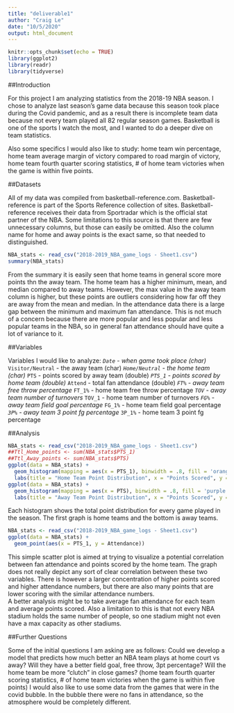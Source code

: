 ---
title: "deliverable1"
author: "Craig Le"
date: "10/5/2020"
output: html_document
---

```{r setup, include=FALSE}
knitr::opts_chunk$set(echo = TRUE)
library(ggplot2)
library(readr)
library(tidyverse)
```

##Introduction

For this project I am analyzing statistics from the 2018-19 NBA season. I chose to analyze last season's game data because this season took place during the Covid pandemic, and as a result there is incomplete team data because not every team played all 82 regular season games. Basketball is one of the sports I watch the most, and I wanted to do a deeper dive on team statistics. 

Also some specifics I would also like to study: home team win percentage, home team average margin of victory compared to road margin of victory, home team fourth quarter scoring statistics, # of home team victories when the game is within five points.

##Datasets

All of my data was compiled from basketball-reference.com. Basketball-reference is part of the Sports Reference collection of sites. Basketball-reference receives their data from Sportradar which is the official stat partner of the NBA. Some limitations to this source is that there are few unnecessary columns, but those can easily be omitted. Also the column name for home and away points is the exact same, so that needed to distinguished. 

```{r}
NBA_stats <- read_csv("2018-2019_NBA_game_logs - Sheet1.csv")
summary(NBA_stats)
```

From the summary it is easily seen that home teams in general score more points thn the away team. The home team has a higher minimum, mean, and median compared to away teams. However, the max value in the away team column is higher, but these points are outliers considering how far off they are away from the mean and median. In the attendance data there is a large gap between the minimum and maximum fan attendance. This is not much of a concern because there are more popular and less popular and less popular teams in the NBA, so in general fan attendance should have quite a lot of variance to it. 

##Variables

Variables I would like to analyze: 
*`Date`            - when game took place (char)
*`Visitor/Neutral` - the away team (char)
*`Home/Neutral`    - the home team (char)
*`PTS`             - points scored by away team (double)
*`PTS_1`           - points scored by home team (double)
*`Attend`          - total fan attendance (double)
*`FT%`             - away team free throw percentage 
*`FT_1%`           - home team free throw percentage
*`TOV`             - away team number of turnovers 
*`TOV_1`           - home team number of turnovers
*`FG%`             - away team field goal percentage 
*`FG_1%`           - home team field goal percentage
*`3P%`             - away team 3 point fg percentage
*`3P_1%`           - home team 3 point fg percentage

##Analysis 

```{r}
NBA_stats <- read_csv("2018-2019_NBA_game_logs - Sheet1.csv")
##Ttl_Home_points <- sum(NBA_stats$PTS_1)
##Ttl_Away_points <- sum(NBA_stats$PTS)
ggplot(data = NBA_stats) +
  geom_histogram(mapping = aes(x = PTS_1), binwidth = .8, fill = 'orange', color = 'gray') + 
  labs(title = "Home Team Point Distribution", x = "Points Scored", y = "Games")
ggplot(data = NBA_stats) +
  geom_histogram(mapping = aes(x = PTS), binwidth = .8, fill = 'purple', color = 'gray') +
  labs(title = "Away Team Point Distribution", x = "Points Scored", y = "Games")
```

Each histogram shows the total point distribution for every game played in the season. The first graph is home teams and the bottom is away teams. 

```{r}
NBA_stats <- read_csv("2018-2019_NBA_game_logs - Sheet1.csv")
ggplot(data = NBA_stats) + 
  geom_point(aes(x = PTS_1, y = Attendance))
```

This simple scatter plot is aimed at trying to visualize a potential correlation between fan attendance and points scored by the home team. The graph does not really depict any sort of clear correlation between these two variables. There is however a larger concentration of higher points scored and higher attendance numbers, but there are also many points that are lower scoring with the similar attendance numbers.   
A better analysis might be to take average fan attendance for each team and average points scored. Also a limitation to this is that not every NBA stadium holds the same number of people, so one stadium might not even have a max capacity as other stadiums. 

##Further Questions

Some of the initial questions I am asking are as follows:
Could we develop a model that predicts how much better an NBA team plays at home court vs away? 
Will they have a better field goal, free throw, 3pt percentage?
Will the home team be more "clutch" in close games? (home team fourth quarter scoring statistics, # of home team victories when the game is within five points)
I would also like to use some data from the games that were in the covid bubble. In the bubble there were no fans in attendance, so the atmosphere would be completely different. 










